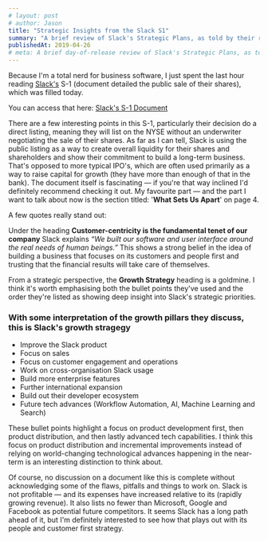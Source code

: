 ```yaml
---
# layout: post
# author: Jason
title: "Strategic Insights from the Slack S1"
summary: "A brief review of Slack's Strategic Plans, as told by their recent S-1 document."
publishedAt: 2019-04-26
# meta: A brief day-of-release review of Slack's Strategic Plans, as told by their recent S-1 document.
---
```


Because I'm a total nerd for business software, I just spent the last hour reading [Slack's](https://slack.com) S-1 (document detailed the public sale of their shares), which was filled today.

You can access that here: [Slack's S-1 Document](https://www.sec.gov/Archives/edgar/data/1764925/000162828019004786/slacks-1.html)

There are a few interesting points in this S-1, particularly their decision do a direct listing, meaning they will list on the NYSE without an underwriter negotiating the sale of their shares. As far as I can tell, Slack is using the public listing as a way to create overall liquidity for their shares and shareholders and show their commitment to build a long-term business. That's opposed to more typical IPO's, which are often used primarily as a way to raise capital for growth (they have more than enough of that in the bank).
The document itself is fascinating — if you're that way inclined I'd definitely recommend checking it out. My favourite part — and the part I want to talk about now is the section titled: '**What Sets Us Apart**' on page 4.

A few quotes really stand out:

Under the heading **Customer-centricity is the fundamental tenet of our company** Slack explains _“We built our software and user interface around the real needs of human beings.”_ This shows a strong belief in the idea of building a business that focuses on its customers and people first and trusting that the financial results will take care of themselves.

From a strategic perspective, the **Growth Strategy** heading is a goldmine. I think it's worth emphasising both the bullet points they've used and the order they're listed as showing deep insight into Slack's strategic priorities.

### With some interpretation of the growth pillars they discuss, this is Slack's growth stragegy

-   Improve the Slack product
-   Focus on sales
-   Focus on customer engagement and operations
-   Work on cross-organisation Slack usage
-   Build more enterprise features
-   Further international expansion
-   Build out their developer ecosystem
-   Future tech advances (Workflow Automation, AI, Machine Learning and Search)

These bullet points highlight a focus on product development first, then product distribution, and then lastly advanced tech capabilities. I think this focus on product distribution and incremental improvements instead of relying on world-changing technological advances happening in the near-term is an interesting distinction to think about.

Of course, no discussion on a document like this is complete without acknowledging some of the flaws, pitfalls and things to work on. Slack is not profitable — and its expenses have increased relative to its (rapidly growing revenue). It also lists no fewer than Microsoft, Google and Facebook as potential future competitors. It seems Slack has a long path ahead of it, but I'm definitely interested to see how that plays out with its people and customer first strategy.

